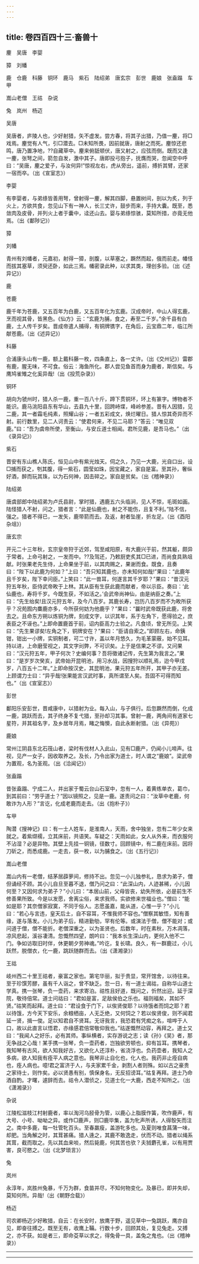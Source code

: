 ```yaml
---
---
---
```

title: 卷四百四十三·畜兽十
---

麈　吴唐　李婴

獐　刘幡

鹿　仓鹿　科藤　铜环　鹿马　紫石　陆绍弟　唐玄宗　彭世　鹿娘　张盍蹋　车甲

嵩山老僧　王祜　杂说

兔　岚州　杨迈

吴唐

吴唐者，庐陵人也，少好射猎，矢不虚发。尝方春，将其子出猎，乃值一麈，将□戏焉。麈觉有人气，引□潜去。□未知所畏，因前就唐，唐射之而死。麈惊还悲鸣，唐乃置净地，??自藏草中。麈来俯舐顿伏，唐又射之，应弦而倒。既而又逢一麈，张弩之间，箭忽自发，激中其子。唐即投弓抱子，抚膺而哭，忽闻空中呼曰：“吴唐，麈之爱子，与汝何异!”惊视左右，虎从旁出，遥前，搏折其臂，还家一宿而卒。（出《宣室志》）

李婴

有李婴者，与弟绦皆善用弩，曾射得一麈，解其四脚，悬置树间，剖以为炙，列于火上，方欲共食，忽见山下有一神人，长三丈许，鼓步而来，手持大囊。既至，悉敛肉及皮骨，并列火上者于囊中，迳还山去。婴与弟绦惊骇，莫知所措，亦竟无他焉。（出《鄱陟记》）

獐

刘幡

青州有刘幡者，元嘉初，射得一獐，剖腹，以草塞之，蹶然而起，俄而前走。幡怪而拔其塞草，须臾还卧，如此三焉。幡密录此种，以求其类，理创多验。（出《述异记》）

鹿

苍鹿

鹿千年为苍鹿，又五百年为白鹿，又五百年化为玄鹿。汉成帝时，中山人得玄鹿，烹而视其骨，皆黑色。《仙方》云：“玄鹿为脯，食之，寿至二千岁。”余千县有白鹿，土人传千岁矣。晋成帝遣人捕得，有铜牌镌字，在角后，云宝鼎二年，临江所献苍鹿。（出《述异记》）

科藤

合浦康头山有一鹿，额上戴科藤一枚，四条直上，各一丈许。（出《交州记》）雷郡有鹿，腥无味，不可食。俗云：海鱼所化。郡人尝见鱼首而身为鹿者，斯信矣。与鹰鸠雀雉之化奚异哉!（出《投荒杂录》）

铜环

胡向为虢州时，猎人杀一鹿，重一百八十斤，蹄下贯铜环，环上有篆字。博物者不能识。鹿马洮阳县东有华山，去县九十里，回跨峙堞，峰岭参差。昔有人因猎，见二鹿，其一者霜毛纯素，照耀山谷；一者五彩成文，焕烂曜日。猎人惊其奇异而不射。前行数里，见二人诃责云：“使君何来，不见二马耶？”答云：“唯见双鹿。”曰：“吾为虞帝所使，至衡山，与安丘道士相闻。君所见鹿，是吾马也。”（出《录异记》）

紫石

晋安有东山樵人陈氏，恒见山中有紫光烛天。伺之久，乃见一大鹿，光自口出，设□捕而获之，刳其腹，得一紫石，圆莹如珠，因宝藏之，家自是富。至其孙，奢纵好酒，醉而玩其珠，以为石何神，因击碎之。家自是贫矣。（出《稽神录》）

陆绍弟

唐虞部郎中陆绍弟为卢氏县尉，掌时猎，遇鹿五六头临涧，见人不惊，毛斑如画。陆怪猎人不射，问之，猎者言：“此是仙鹿也，射之不能伤，且复不利。”陆不信，强之。猎者不得已，一发矢，鹿带箭而去。及返，射者坠崖，折左足。（出《酉阳杂俎》）

唐玄宗

开元二十三年秋，玄宗皇帝狩于近郊，驾至咸阳原，有大鹿兴于前，然其躯，颇异于常者。上命弓射之，一发而中。??及驾还，乃敕厨吏炙其□已进，而尚食具熟俎献。时张果老先生侍，上命果坐于前，以其肉赐之，果谢而食。既食，且奏曰：“陛下以此鹿为何如？”上曰：“吾只知其鹿也，亦未知何如哉!”果曰：“此鹿年且千岁矣，陛下幸问臣。”上笑曰：“此一兽耳，何遂言其千岁耶？”果曰：“昔汉元狩五年秋，臣侍武帝畋于上林。其从臣有生获此鹿而献者，帝以示臣。奏曰：‘此仙鹿也，寿将千岁。今既生获，不如活之。’会武帝尚神仙，由是纳臣之奏。”上曰：“先生绐矣!且汉元狩五年，及今八百岁。其鹿长寿，岂历八百岁而不为畋所获乎？况苑囿内麋鹿亦多，今所获何妨为他鹿乎？”果曰：“曩时武帝既获此鹿，将舍去之。且命东方朔以炼铜为牌，刻成文字，以识其年，系于左角下，愿得验之，庶表臣之不诬也。”上即命置鹿首于前，诏内臣高力士验之。凡食顷，曾无所见。上笑曰：“先生果谬矣!左角之下，铜牌安在？”果曰：“臣请自索之。”即顾左右，命銕钳，钳出一小牌，实铜制者，可二寸许，盖以年月悠久，为毛革蒙蔽，始不见耳。持以进，上命磨莹视之，其文字刓弊，不可识矣。上于是信果之不谬。又问果曰：“汉元狩五年，甲子何次？史编何事？吾将徵诸记传，先生第为我言之。”果曰：“是岁岁次癸亥，武帝始开昆明池，用习水战，因搜狩以顺礼焉，迨今甲戌岁，八百五十二年。”上即命按汉史，其昆明池，果元狩五年所开，其甲子亦无差。上顾谓力士曰：“异乎哉!张果能言汉武时事，真所谓至人矣。吾固不可得而知也。”（出《宣室志》）

彭世

鄱阳乐安彭世，晋咸康中，以猎射为业。每入山，与子俱行。后忽蹶然而倒，化成一鹿，跳跃而去，其子终身不复弋猎，至孙却习其事。曾射一鹿，两角间有道家七星符，并其祖名字，及乡居年月焉，睹之悔懊，自此永断射猎。（出《异苑》）

鹿娘

常州江阴县东北石筏山者，梁时有伐材人入此山，见有□鹿产，仍闻小儿啼声。往视，见产一女子，因收取养之。及长，乃令出家为道士，时人谓之“鹿娘”。梁武帝为置观，名为圣观。（出《洽闻记》）

张盍蹋

昔张盍蹋、宁成二人，并出家于蜀云台山石室中，忽有一人，着黄练单衣，葛巾，到其前曰：“劳乎道士？”因以镜照之，见是一鹿。遂责问之曰：“汝草中老鹿，何敢诈为人形？”言讫，化成老鹿而走去。（出《抱朴子》）

车甲

陶潜《搜神记》曰：有一士人姓车，是淮南人，天雨，舍中独坐，忽有二年少女来就之。着紫缬襦，立其床前，共语笑。车疑之：天雨如此，女人从外来，而衣服何不沾湿？必是异物。其壁上先挂一铜镜，径数寸。回顾镜中，有二鹿在床前。因将刀斫之，而悉成鹿。一走去，获一枚，以为脯食之。（出《五行记》）

嵩山老僧

嵩山内有一老僧，结茅居薜萝间，修持不出。忽见一小儿独参礼，恳求为弟子，僧但诵经不顾。其小儿自旦至暮不退，僧乃问之曰：“此深山内，人迹甚稀，小儿因何至？又因何求为弟子？”小儿曰：“本居山前，父母皆丧，幼失所依，必是前生不修善果所致。今是以发愿，舍离尘俗，来求我师。实欲修来世福业也。”僧曰：“能如是耶？其奈僧家寂寞，不同于俗人。志愿虽嘉，能从道，心惟一乎？”小儿曰：“若心与言违，皇天后土，自不容耳，不惟我师不容也。”僧察其敏悟，知有善缘，遂与落发。小儿为弟子后，精进勤劬，罕有伦等。或演法于僧，僧不能对；或问道于僧，僧不能折。老僧深重之，以为圣贤也。后数年，时在素秋，万木凋落，凉风悲起，溪谷凄清。忽慨然四望，朗吟曰：“我本长生深山内，更何入他不二门。争如访取旧时伴，休更朝夕劳神魂。”吟讫，复长啸。良久，有一群鹿过，小儿跃然，脱僧衣，化一鹿，跳跃随群而去。（出《潇湘录》）

王祜

岐州西二十里王祜者，豪富之家也。第宅华丽，拟于贵显，常开馆舍，以待往来。至于珍馔芳醪，虽有千人诣之，曾不缺乏。忽一日，有一道士谒祜，自称华山道士学真。携一张琴，负一壶药，来求寄泊。祜性且好道，既问之，忻然出迎。延于深院，敬待倍常。道士问祜曰：“君如是富，足敌侯伯之乐也。福则福矣，其如不贤。”祜笑而起拜。道士曰：“君设食于门下，以俟贤俊耶？以待饿者而饲之耶？若以待饿，方今天下安乐，余粮栖亩，人无乏绝，又何饲之？若以俟贤俊，则不闻君延一贤，揖一俊。足以知君自不贤耳。无讶我言，我恐君有凭痴之名，喧哗于人口，故以此直言以悟君，亦缘感君倍常敬仰我也。”祜遂慨然动容，再拜之。道士又曰：“我闻人之好乐，必有其师。事纵横者，实存游说之志；读《孙》《吴》者，那无争战之心哉！某手携一张琴，负一壶药者，岂独欲劳顿也，抑有旨耳。携琴者，我知琴有古风，欲人知我好古，又欲化人还淳朴，省浇浮也。负药壶者，我知人之多病，欲人知我有痊平人病之意也。我琴非止自化也，化人也。我药非止痊自病也，痊人病也。噫!君之富济于人，与夫家累千金，剥割人者则殊。如以古之豪贵之家待士，则怍矣。必以贤愚有别，慎保身名，无反招谤耳。”祜复再拜。道士乃命酒自酌。才曙，遽辞而去。祜令人潜侦之，见道士化一大鹿，西走不知所之。（出《潇湘录》）

杂说

江陵松滋枝江村射鹿者，率以淘河乌胫骨为管，以鹿心上脂膜作簧，吹作鹿声，有大号、小号、呦呦之异。或作□鹿声，则□鹿毕集，盖为牝声所诱，人得彀矢而注之。南中多鹿，每一牡管牝百头。至春羸瘦，盖游牝多也。及夏则唯食菖蒲一味，却肥。当角解之时，其茸甚痛。猎人逄之，其鹿不敢逸走，伏而不动。猎者以绳系其茸，截而取之。先以其血来啖，然后毙鹿，何其苦也欤？夫狨麝孔雀，以有用贾害，良可愍之。（出《北梦琐言》）

兔

岚州

永淳年，岚胜州兔暴，千万为群，食苗并尽，不知何物变化。及暴已，即并失却，莫知何所。异哉!（出《朝野佥载》）

杨迈

司农卿杨迈少好畋猎，自云：在长安时，放鹰于野，遥见草中一兔跳跃，鹰亦自见，即奋往搏之。既至无有，收鹰上鞴。行数十步，回顾其处，复见兔走。又搏之，亦不获。如是者三，即命芟草以求之，得兔骨一具，盖兔之鬼也。（出《稽神录》）

----------
---------

